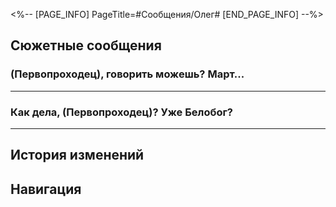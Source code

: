 <%-- [PAGE_INFO]
PageTitle=#Сообщения/Олег#
[END_PAGE_INFO] --%>
{{Сообщение Инфобокс
|id          = 12
|Изображение = НИП Олег Иконка.png
|Тип         = НИП
|Отправитель = Олег
|Описание    = Как в старые дни.
|Фракция     = Ярило-VI
}}

==Сюжетные сообщения==
===(Первопроходец), говорить можешь? Март...===
{{Сообщения
|условие_получения = 
|текст =
:'''Олег:''' (Первопроходец), говорить можешь? Март 7 подарила мне этот гаджет, а потом учила меня полдня - в старости так трудно осваивать новое! Теперь я чуть-чуть могу им пользоваться. Очень удобно иметь возможность общаться без необходимости встречаться лично, ха-ха.
:{Выбор} Ты быстро учишься.
::'''(Первопроходец):''' Ты быстро учишься.
::'''Олег:''' Спасибо за комплимент, (Первопроходец). Давай перейдём к делу.
:{Выбор} У тебя какое-то дело ко мне, шеф?
::'''(Первопроходец):''' У тебя какое-то дело ко мне, шеф?
::'''Олег:''' Ха-ха-ха, почему ты тоже теперь обращаешься ко мне так? Ладно, давай к делу.
:'''Олег:''' Я слышал, что Наташа не спала несколько дней подряд, ухаживая за пациентами. Она опора Подземья. Если она не выдержит, нам всем конец. (Первопроходец), я знаю, что ты только что очень {{MC|ж=помогла|м=помог}} ей, но не {{MC|ж=могла|м=мог}} бы ты вернуться и посмотреть, как она себя чувствует?
:{Выбор} Хорошо, уже иду.
::'''(Первопроходец):''' Хорошо, уже иду.
::'''Олег:''' С первой нашей встречи я чувствовал, что на тебя можно положиться. Похоже, я был прав. Что ж, буду рад тебя видеть.
:{Выбор} Она справится, всё будет хорошо.
::'''(Первопроходец):''' Она справится, всё будет хорошо.
::'''Олег:''' Ха-ха, ты и {{MC|ж=сама|м=сам}} видишь, она трудолюбива. Но лишняя пара рук не помешает. Спасибо тебе.
;{Принятая миссия: Происхождение лекарства}
}}
----

===Как дела, (Первопроходец)? Уже {{MC|ж=покинула|м=покинул}} Белобог?===
{{Сообщения
|условие_получения = 
|текст =
:'''Олег:''' Как дела, (Первопроходец)? Уже {{MC|ж=покинула|м=покинул}} Белобог?
:{Выбор} Мы ещё тут задержимся.
::'''(Первопроходец):''' Мы ещё тут задержимся.
::'''Олег:''' Отлично! Мне требуется твоя помощь.
:{Выбор} Скоро отправляемся.
::'''(Первопроходец):''' Скоро отправляемся.
::'''Олег:''' Вот как. Тогда не буду тебя беспокоить.
::{Выбор} Выкладывай.
:::'''(Первопроходец):''' Выкладывай.
::{Выбор} Договаривай уже...
:::'''(Первопроходец):''' Договаривай уже...
::'''Олег:''' Скажу честно, мне требуется твоя помощь.
:'''Олег:''' Я в Надмирье совсем недавно, ещё не успел пригреть себе местечко, а Среброгривые Стражи уже спешат заполучить меня в качестве своего советника.
:'''Олег:''' Вы только разобрались со Стеллароном, а эти нетерпеливые дураки уже пытаются начать контрнаступление на Фрагментум.
:'''Олег:''' Но если уж речь о Фрагментуме, думаю, эксперта лучше тебя не найти.
:{Выбор} Опять сражаться?
::'''(Первопроходец):''' Опять сражаться?
::'''Олег:''' Ха-ха, вроде того.
:{Выбор} Фрагментум - мой дом.
::'''(Первопроходец):''' Фрагментум - мой дом.
::'''Олег:''' Ха-ха, отличный настрой.
:'''Олег:''' Если планируешь присоединиться к наступлению, отыщи офицера связи по имени Уильям в Запретной зоне Среброгривых Стражей.
:'''Олег:''' Фрагментум, который они хотели очистить, называется Коридором исчезающего эха. Пугающее название, да? Хотя для тебя это должно быть проще простого.
;{Принятая миссия: Око за око}
}}
----

==История изменений==
{{История изменений|2.7}}

==Навигация==
{{Сообщения Навбокс}}